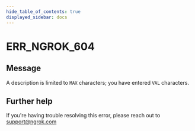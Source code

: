 ```yaml
---
hide_table_of_contents: true
displayed_sidebar: docs
---
```



# ERR_NGROK_604

## Message

A description is limited to `MAX` characters; you have entered `VAL` characters.

<ErrorDetails error="err_ngrok_604" />

## Further help

If you're having trouble resolving this error, please reach out to [support@ngrok.com](mailto:support@ngrok.com?subject=Help%20with%20ERR_NGROK_604)
